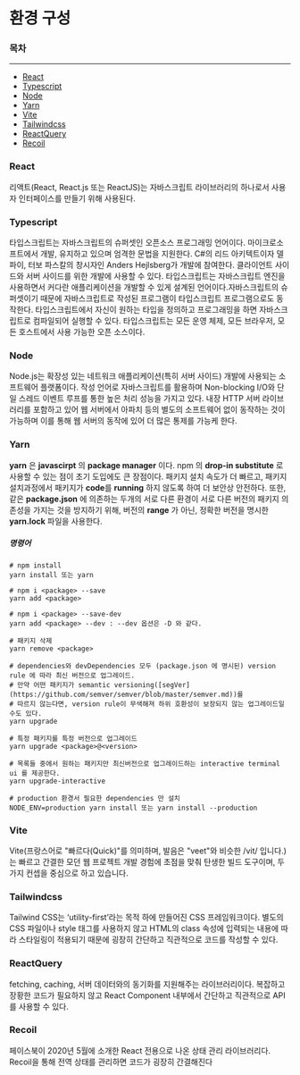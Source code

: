 
<Meta title="Docs Overview/환경 구성" />

# 환경 구성

### 목차

---

* [React](#react)
* [Typescript](#typescript)
* [Node](#node)
* [Yarn](#yarn)
* [Vite](#vite)
* [Tailwindcss](#tailwindcss)
* [ReactQuery](#reactquery)
* [Recoil](#recoil)

### React
리액트(React, React.js 또는 ReactJS)는 자바스크립트 라이브러리의 하나로서 사용자 인터페이스를 만들기 위해 사용된다.

### Typescript
타입스크립트는 자바스크립트의 슈퍼셋인 오픈소스 프로그래밍 언어이다. 마이크로소프트에서 개발, 유지하고 있으며 엄격한 문법을 지원한다. C#의 리드 아키텍트이자 델파이, 터보 파스칼의 창시자인 Anders Hejlsberg가 개발에 참여한다. 클라이언트 사이드와 서버 사이드를 위한 개발에 사용할 수 있다. 타입스크립트는 자바스크립트 엔진을 사용하면서 커다란 애플리케이션을 개발할 수 있게 설계된 언어이다.자바스크립트의 슈퍼셋이기 때문에 자바스크립트로 작성된 프로그램이 타입스크립트 프로그램으로도 동작한다. 타입스크립트에서 자신이 원하는 타입을 정의하고 프로그래밍을 하면 자바스크립트로 컴파일되어 실행할 수 있다. 타입스크립트는 모든 운영 체제, 모든 브라우저, 모든 호스트에서 사용 가능한 오픈 소스이다.

### Node
Node.js는 확장성 있는 네트워크 애플리케이션(특히 서버 사이드) 개발에 사용되는 소프트웨어 플랫폼이다. 작성 언어로 자바스크립트를 활용하며 Non-blocking I/O와 단일 스레드 이벤트 루프를 통한 높은 처리 성능을 가지고 있다. 내장 HTTP 서버 라이브러리를 포함하고 있어 웹 서버에서 아파치 등의 별도의 소프트웨어 없이 동작하는 것이 가능하며 이를 통해 웹 서버의 동작에 있어 더 많은 통제를 가능케 한다.

### Yarn
**yarn** 은 **javascirpt** 의 **package manager** 이다. npm 의 **drop-in substitute** 로 사용할 수 있는 점이 초기 도입에도 큰 장점이다.
패키지 설치 속도가 더 빠르고, 패키지 설치과정에서 패키지가 **code**를 **running** 하지 않도록 하여 더 보안상 안전하다.
또한, 같은 **package.json** 에 의존하는 두개의 서로 다른 환경이 서로 다른 버전의 패키지 의존성을 가지는 것을 방지하기 위해, 버전의 **range** 가 아닌, 정확한 버전을 명시한 **yarn.lock** 파일을 사용한다.

##### **명령어**
```
# npm install
yarn install 또는 yarn

# npm i <package> --save
yarn add <package>

# npm i <package> --save-dev
yarn add <package> --dev : --dev 옵션은 -D 와 같다.

# 패키지 삭제
yarn remove <package>

# dependencies와 devDependencies 모두 (package.json 에 명시된) version rule 에 따라 최신 버전으로 업그레이드.
# 만약 어떤 패키지가 semantic versioning([segVer](https://github.com/semver/semver/blob/master/semver.md))를
# 따르지 않는다면, version rule이 무색해져 하위 호환성이 보장되지 않는 업그레이드일 수도 있다.
yarn upgrade

# 특정 패키지를 특정 버전으로 업그레이드
yarn upgrade <package>@<version>

# 목록들 중에서 원하는 패키지만 최신버전으로 업그레이드하는 interactive terminal ui 를 제공한다.
yarn upgrade-interactive

# production 환경서 필요한 dependencies 만 설치
NODE_ENV=production yarn install 또는 yarn install --production
```

### Vite
Vite(프랑스어로 "빠르다(Quick)"를 의미하며, 발음은 "veet"와 비슷한 /vit/ 입니다.)는 빠르고 간결한 모던 웹 프로젝트 개발 경험에 초점을 맞춰 탄생한 빌드 도구이며, 두 가지 컨셉을 중심으로 하고 있습니다.

### Tailwindcss
Tailwind CSS는 ‘utility-first’라는 목적 하에 만들어진 CSS 프레임워크이다. 별도의 CSS 파일이나 style 태그를 사용하지 않고 HTML의 class 속성에 입력되는 내용에 따라 스타일링이 적용되기 때문에 굉장히 간단하고 직관적으로 코드를 작성할 수 있다.

### ReactQuery
fetching, caching, 서버 데이터와의 동기화를 지원해주는 라이브러리이다.
복잡하고 장황한 코드가 필요하지 않고 React Component 내부에서 간단하고 직관적으로 API를 사용할 수 있다.

### Recoil
페이스북이 2020년 5월에 소개한 React 전용으로 나온 상태 관리 라이브러리다. Recoil을 통해 전역 상태를 관리하면 코드가 굉장히 간결해진다